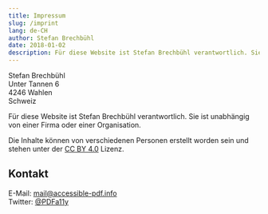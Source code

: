 ```yaml
---
title: Impressum
slug: /imprint
lang: de-CH
author: Stefan Brechbühl
date: 2018-01-02
description: Für diese Website ist Stefan Brechbühl verantwortlich. Sie ist unabhängig von einer Firma oder einer Organisation.
---
```


Stefan Brechbühl  
Unter Tannen 6  
4246 Wahlen  
Schweiz

Für diese Website ist Stefan Brechbühl verantwortlich. Sie ist unabhängig von einer Firma oder einer Organisation.

Die Inhalte können von verschiedenen Personen erstellt worden sein und stehen unter der [CC BY 4.0](https://creativecommons.org/licenses/by/4.0/deed.de) Lizenz.

## Kontakt

E-Mail: [mail@accessible-pdf.info](mailto:mail@accessible-pdf.info)  
Twitter: [@PDFa11y](https://twitter.com/PDFa11y)
